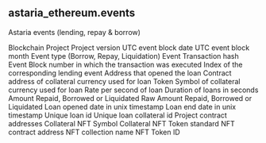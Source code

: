 ## astaria_ethereum.events 
Astaria events (lending, repay &amp; borrow)


<ParamField path="blockchain">
Blockchain
</ParamField>
<ParamField path="project">
Project
</ParamField>
<ParamField path="version">
Project version
</ParamField>
<ParamField path="block_date">
UTC event block date
</ParamField>
<ParamField path="block_month">
UTC event block month
</ParamField>
<ParamField path="evt_type">
Event type (Borrow, Repay, Liquidation)
</ParamField>
<ParamField path="evt_tx_hash">
Event Transaction hash
</ParamField>
<ParamField path="evt_block_number">
Event Block number in which the transaction was executed 
</ParamField>
<ParamField path="evt_index">
Index of the corresponding lending event
</ParamField>
<ParamField path="borrower">
Address that opened the loan
</ParamField>
<ParamField path="lien_token">
Contract address of collateral currency used for loan 
</ParamField>
<ParamField path="lien_symbol">
Token Symbol of collateral currency used for loan 
</ParamField>
<ParamField path="lien_rate">
Rate per second of loan 
</ParamField>
<ParamField path="lien_duration">
Duration of loans in seconds 
</ParamField>
<ParamField path="lien_amount">
Amount Repaid, Borrowed or Liquidated 
</ParamField>
<ParamField path="lien_amount_raw">
Raw Amount Repaid, Borrowed or Liquidated 
</ParamField>
<ParamField path="lien_start">
Loan opened date in unix timestamp 
</ParamField>
<ParamField path="lien_end">
Loan end date in unix timestamp 
</ParamField>
<ParamField path="lien_id">
Unique loan id  
</ParamField>
<ParamField path="lien_collateral_id">
Unique loan collateral id  
</ParamField>
<ParamField path="contract_address">
Project contract addresses
</ParamField>
<ParamField path="nft_symbol">
Collateral NFT Symbol
</ParamField>
<ParamField path="nft_token_standard">
Collateral NFT Token standard 
</ParamField>
<ParamField path="nft_contract_address">
NFT contract address
</ParamField>
<ParamField path="nft_collection">
NFT collection name 
</ParamField>
<ParamField path="nft_token_id">
NFT Token ID
</ParamField>
